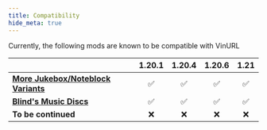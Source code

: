 ```yaml
---
title: Compatibility
hide_meta: true
---
```


Currently, the following mods are known to be compatible with VinURL

|                                                                                                 | 1.20.1 | 1.20.4 | 1.20.6 | 1.21 |
|-------------------------------------------------------------------------------------------------|:------:|:------:|:------:|:----:|
| [**More Jukebox/Noteblock Variants**](https://modrinth.com/mod/more-jukebox-noteblock-variants) |   ✅    |   ✅    |   ✅    |  ✅   |
| [**Blind's Music Discs**](https://modrinth.com/mod/blinds-music-discs)                          |   ✅    |   ✅    |   ✅    |  ✅   |
| **To be continued**                                                                             |   ❌    |   ❌    |   ❌    |  ❌   |